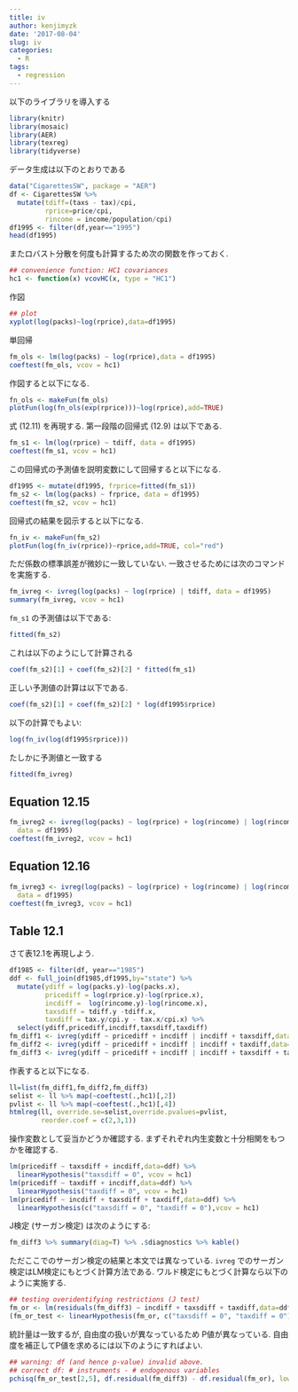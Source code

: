 ```yaml
---
title: iv
author: kenjimyzk
date: '2017-08-04'
slug: iv
categories:
  - R
tags:
  - regression
---
```



以下のライブラリを導入する
```r
library(knitr)
library(mosaic)
library(AER)
library(texreg)
library(tidyverse)
```

データ生成は以下のとおりである
```r
data("CigarettesSW", package = "AER")
df <- CigarettesSW %>% 
  mutate(tdiff=(taxs - tax)/cpi,
         rprice=price/cpi,
         rincome = income/population/cpi)
df1995 <- filter(df,year=="1995")
head(df1995)
```

またロバスト分散を何度も計算するため次の関数を作っておく.
```r
## convenience function: HC1 covariances
hc1 <- function(x) vcovHC(x, type = "HC1")
```

作図
```r
## plot
xyplot(log(packs)~log(rprice),data=df1995)
```

単回帰
```r
fm_ols <- lm(log(packs) ~ log(rprice),data = df1995)
coeftest(fm_ols, vcov = hc1)
```

作図すると以下になる.
```r
fn_ols <- makeFun(fm_ols)
plotFun(log(fn_ols(exp(rprice)))~log(rprice),add=TRUE)
```

式 (12.11) を再現する. 第一段階の回帰式 (12.9) は以下である.
```r
fm_s1 <- lm(log(rprice) ~ tdiff, data = df1995)
coeftest(fm_s1, vcov = hc1)
```

この回帰式の予測値を説明変数にして回帰すると以下になる. 
```r
df1995 <- mutate(df1995, frprice=fitted(fm_s1))
fm_s2 <- lm(log(packs) ~ frprice, data = df1995)
coeftest(fm_s2, vcov = hc1)
```

回帰式の結果を図示すると以下になる.
```r
fn_iv <- makeFun(fm_s2)
plotFun(log(fn_iv(rprice))~rprice,add=TRUE, col="red")
```

ただ係数の標準誤差が微妙に一致していない.
一致させるためには次のコマンドを実施する.
```r
fm_ivreg <- ivreg(log(packs) ~ log(rprice) | tdiff, data = df1995)
summary(fm_ivreg, vcov = hc1)
```

`fm_s1` の予測値は以下である:
```r
fitted(fm_s2)
```
これは以下のようにして計算される
```r
coef(fm_s2)[1] + coef(fm_s2)[2] * fitted(fm_s1)
```
正しい予測値の計算は以下である.
```r
coef(fm_s2)[1] + coef(fm_s2)[2] * log(df1995$rprice)
```

以下の計算でもよい:
```r
log(fn_iv(log(df1995$rprice)))
```

たしかに予測値と一致する
```r
fitted(fm_ivreg)
```


## Equation 12.15
```r
fm_ivreg2 <- ivreg(log(packs) ~ log(rprice) + log(rincome) | log(rincome) + tdiff,
  data = df1995)
coeftest(fm_ivreg2, vcov = hc1)
```

## Equation 12.16
```r
fm_ivreg3 <- ivreg(log(packs) ~ log(rprice) + log(rincome) | log(rincome) + tdiff + I(tax/cpi),
  data = df1995)
coeftest(fm_ivreg3, vcov = hc1)
```

## Table 12.1
さて表12.1を再現しよう.
```r
df1985 <- filter(df, year=="1985")
ddf <- full_join(df1985,df1995,by="state") %>%
  mutate(ydiff = log(packs.y)-log(packs.x),
         pricediff = log(rprice.y)-log(rprice.x),
         incdiff =  log(rincome.y)-log(rincome.x),
         taxsdiff = tdiff.y -tdiff.x,
         taxdiff = tax.y/cpi.y - tax.x/cpi.x) %>%
  select(ydiff,pricediff,incdiff,taxsdiff,taxdiff)
fm_diff1 <- ivreg(ydiff ~ pricediff + incdiff | incdiff + taxsdiff,data=ddf)
fm_diff2 <- ivreg(ydiff ~ pricediff + incdiff | incdiff + taxdiff,data=ddf)
fm_diff3 <- ivreg(ydiff ~ pricediff + incdiff | incdiff + taxsdiff + taxdiff,data=ddf)
```

作表すると以下になる.
```r
ll=list(fm_diff1,fm_diff2,fm_diff3)
selist <- ll %>% map(~coeftest(.,hc1)[,2])
pvlist <- ll %>% map(~coeftest(.,hc1)[,4])
htmlreg(ll, override.se=selist,override.pvalues=pvlist,
        reorder.coef = c(2,3,1))
```

操作変数として妥当かどうか確認する. まずそれぞれ内生変数と十分相関をもつかを確認する.
```r
lm(pricediff ~ taxsdiff + incdiff,data=ddf) %>% 
  linearHypothesis("taxsdiff = 0", vcov = hc1)
lm(pricediff ~ taxdiff + incdiff,data=ddf) %>%
  linearHypothesis("taxdiff = 0", vcov = hc1)
lm(pricediff ~ incdiff + taxsdiff + taxdiff,data=ddf) %>% 
  linearHypothesis(c("taxsdiff = 0", "taxdiff = 0"),vcov = hc1)
```

J検定 (サーガン検定) は次のようにする:
```r
fm_diff3 %>% summary(diag=T) %>% .$diagnostics %>% kable()
```

ただここでのサーガン検定の結果と本文では異なっている. 
`ivreg` でのサーガン検定はLM検定にもとづく計算方法である.
ワルド検定にもとづく計算なら以下のように実施する.
```r
## testing overidentifying restrictions (J test)
fm_or <- lm(residuals(fm_diff3) ~ incdiff + taxsdiff + taxdiff,data=ddf)
(fm_or_test <- linearHypothesis(fm_or, c("taxsdiff = 0", "taxdiff = 0"), test = "Chisq"))
```

統計量は一致するが, 自由度の扱いが異なっているため P値が異なっている.
自由度を補正してP値を求めるには以下のようにすればよい.
```r
## warning: df (and hence p-value) invalid above.
## correct df: # instruments - # endogenous variables
pchisq(fm_or_test[2,5], df.residual(fm_diff3) - df.residual(fm_or), lower.tail = FALSE)
```

